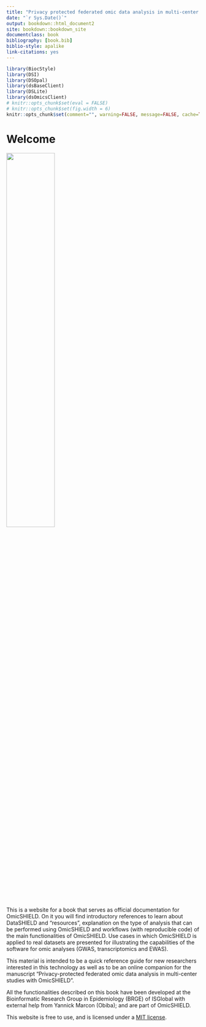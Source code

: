 ```yaml
--- 
title: "Privacy protected federated omic data analysis in multi-center studies with DataSHIELD"
date: "`r Sys.Date()`"
output: bookdown::html_document2
site: bookdown::bookdown_site
documentclass: book
bibliography: [book.bib]
biblio-style: apalike
link-citations: yes
---
```


```r
library(BiocStyle)
library(DSI)
library(DSOpal)
library(dsBaseClient)
library(DSLite)
library(dsOmicsClient)
# knitr::opts_chunk$set(eval = FALSE)
# knitr::opts_chunk$set(fig.width = 6)
knitr::opts_chunk$set(comment="", warning=FALSE, message=FALSE, cache=TRUE)
```

# Welcome {-}

![](fig/logo_omicshield.png){width=50%}

This is a website for a book that serves as official documentation for OmicSHIELD. On it you will find introductory references to learn about DataSHIELD and "resources", explanation on the type of analysis that can be performed using OmicSHIELD and workflows (with reproducible code) of the main functionalities of OmicSHIELD. Use cases in which OmicSHIELD is applied to real datasets are presented for illustrating the capabilities of the software for omic analyses (GWAS, transcriptomics and EWAS). 

This material is intended to be a quick reference guide for new researchers interested in this technology as well as to be an online companion for the manuscript "Privacy-protected federated omic data analysis in multi-center studies with OmicSHIELD".

All the functionalities described on this book have been developed at the Bioinformatic Research Group in Epidemiology (BRGE) of ISGlobal with external help from Yannick Marcon (Obiba); and are part of OmicSHIELD.

This website is free to use, and is licensed under a [MIT license](https://github.com/isglobal-brge/OmicSHIELD/blob/main/LICENSE).